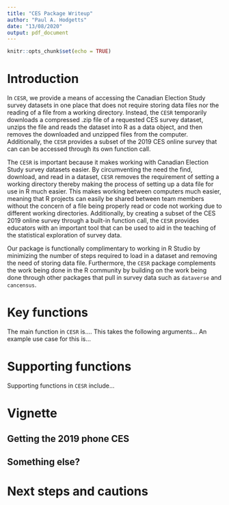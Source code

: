 ```yaml
---
title: "CES Package Writeup"
author: "Paul A. Hodgetts"
date: "13/08/2020"
output: pdf_document
---
```


```r
knitr::opts_chunk$set(echo = TRUE)
```

# Introduction
In `CESR`, we provide a means of accessing the Canadian Election Study survey datasets in one place that does not require storing data files nor the reading of a file from a working directory. Instead, the `CESR` temporarily downloads a compressed .zip file of a requested CES survey dataset, unzips the file and reads the dataset into R as a data object, and then removes the downloaded and unzipped files from the computer. Additionally, the `CESR` provides a subset of the 2019 CES online survey that can can be accessed through its own function call. 

The `CESR` is important because it makes working with Canadian Election Study survey datasets easier. By circumventing the need the find, download, and read in a dataset, `CESR` removes the requirement of setting a working directory thereby making the process of setting up a data file for use in R much easier. This makes working between computers much easier, meaning that R projects can easily be shared between team members without the concern of a file being properly read or code not working due to different working directories. Additionally, by creating a subset of the CES 2019 online survey through a built-in function call, the `CESR` provides educators with an important tool that can be used to aid in the teaching of the statistical exploration of survey data.

Our package is functionally complimentary to working in R Studio by minimizing the number of steps required to load in a dataset and removing the need of storing data file. Furthermore, the `CESR` package complements the work being done in the R community by building on the work being done through other packages that pull in survey data such as `dataverse` and `cancensus`.

# Key functions
The main function in `CESR` is.... This takes the following arguments... An example use case for this is...


# Supporting functions
Supporting functions in `CESR` include...


# Vignette

## Getting the 2019 phone CES

## Something else?


# Next steps and cautions
